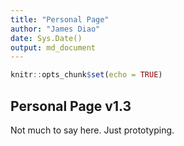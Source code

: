 ```yaml
---
title: "Personal Page"
author: "James Diao"
date: Sys.Date()
output: md_document
---
```


```r
knitr::opts_chunk$set(echo = TRUE)
```

## Personal Page v1.3

Not much to say here. Just prototyping. 
